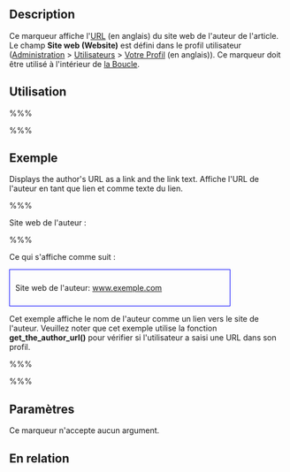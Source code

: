 {{French Header}}
== Description ==

Ce marqueur affiche l'[[Glossary#URI_and_URL|URL]] (en anglais) du site web de l'auteur de l'article. Le champ '''Site web (Website)''' est défini dans le profil utilisateur ([[fr:Panneaux_Administration|Administration]] > [[fr:Panneaux_Administration#Votre_Profil|Utilisateurs]] > [[Your_Profile_SubPanel|Votre Profil]] (en anglais)). Ce marqueur doit être utilisé à l'intérieur de [[fr:La_Boucle|la Boucle]].

== Utilisation ==

%%% <?php the_author_url(); ?> %%%

== Exemple ==

Displays the author's URL as a link and the link text.
Affiche l'URL de l'auteur en tant que lien et comme texte du lien.

%%% <p>Site web de l'auteur :<a href="<?php the_author_url(); ?>"><?php the_author_url(); ?></a></p> %%%

Ce qui s'affiche comme suit :

<div style="border:1px solid blue; padding:10px; width: 75%">Site web de l'auteur: [[fr:Marqueurs_de_Modele/the_author_url#Exemple|www.exemple.com]]</div>

Cet exemple affiche le nom de l'auteur comme un lien vers le site de l'auteur. Veuillez noter que cet exemple utilise la fonction '''get_the_author_url()''' pour vérifier si l'utilisateur a saisi une URL dans son profil.

%%%<?php
    if (get_the_author_url())
    {
?>
<a href="<?php the_author_url(); ?>"><?php the_author(); ?></a>
<?php
    }
    else
    {
        the_author();
    }
?> %%%

== Paramètres ==

Ce marqueur n'accepte aucun argument.

== En relation ==

{{Auteur Marqueurs}}